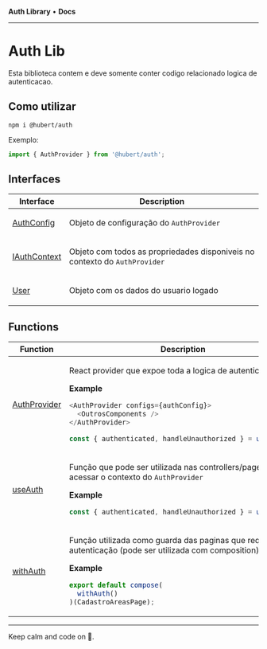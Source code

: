 
<Meta title="Libs/Auth/Overview" />

**Auth Library** • **Docs**

***

# Auth Lib

Esta biblioteca contem e deve somente conter codigo relacionado logica de autenticacao.

## Como utilizar

```
npm i @hubert/auth
```

Exemplo:

```javascript
import { AuthProvider } from '@hubert/auth';
```

## Interfaces

<table>
<thead>
<tr>
<th>Interface</th>
<th>Description</th>
</tr>
</thead>
<tbody>
<tr>
<td>

[AuthConfig](/?path=/docs/libs-auth-interfaces-authconfig)

</td>
<td>

Objeto de configuração do `AuthProvider`

</td>
</tr>
<tr>
<td>

[IAuthContext](/?path=/docs/libs-auth-interfaces-iauthcontext)

</td>
<td>

Objeto com todos as propriedades disponiveis no contexto do `AuthProvider`

</td>
</tr>
<tr>
<td>

[User](/?path=/docs/libs-auth-interfaces-user)

</td>
<td>

Objeto com os dados do usuario logado

</td>
</tr>
</tbody>
</table>

## Functions

<table>
<thead>
<tr>
<th>Function</th>
<th>Description</th>
</tr>
</thead>
<tbody>
<tr>
<td>

[AuthProvider](/?path=/docs/libs-auth-functions-authprovider)

</td>
<td>

React provider que expoe toda a logica de autenticação.

**Example**

```ts
<AuthProvider configs={authConfig}>
  <OutrosComponents />
</AuthProvider>

const { authenticated, handleUnauthorized } = useAuth();
```

</td>
</tr>
<tr>
<td>

[useAuth](/?path=/docs/libs-auth-functions-useauth)

</td>
<td>

Função que pode ser utilizada nas controllers/pages para acessar o contexto do `AuthProvider`

**Example**

```ts
const { authenticated, handleUnauthorized } = useAuth();
```

</td>
</tr>
<tr>
<td>

[withAuth](/?path=/docs/libs-auth-functions-withauth)

</td>
<td>

Função utilizada como guarda das paginas que requerem autenticação (pode ser utilizada com composition)

**Example**

```ts
export default compose(
  withAuth()
)(CadastroAreasPage);
```

</td>
</tr>
</tbody>
</table>


***

Keep calm and code on 🤘.